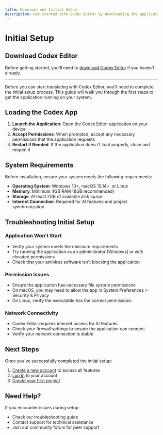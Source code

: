 ```yaml
---
title: Download and Initial Setup
description: Get started with Codex Editor by downloading the application and completing your initial setup to begin your translation journey.
---
```


# Initial Setup

## Download Codex Editor

Before getting started, you'll need to [download Codex Editor](https://codexeditor.app) if you haven't already.


---

Before you can start translating with Codex Editor, you'll need to complete the initial setup process. This guide will walk you through the first steps to get the application running on your system.

## Loading the Codex App

<LoomVideo videoId="2069f6f2e88e462493e3c1a46a23cdb2" timestamp={0} title="Initial Setup" />

1. **Launch the Application**: Open the Codex Editor application on your device
2. **Accept Permissions**: When prompted, accept any necessary permissions that the application requests
3. **Restart if Needed**: If the application doesn't load properly, close and reopen it

## System Requirements

Before installation, ensure your system meets the following requirements:

- **Operating System**: Windows 10+, macOS 10.14+, or Linux
- **Memory**: Minimum 4GB RAM (8GB recommended)
- **Storage**: At least 2GB of available disk space
- **Internet Connection**: Required for AI features and project synchronization

## Troubleshooting Initial Setup

### Application Won't Start
- Verify your system meets the minimum requirements
- Try running the application as an administrator (Windows) or with elevated permissions
- Check that your antivirus software isn't blocking the application

### Permission Issues
- Ensure the application has necessary file system permissions
- On macOS, you may need to allow the app in System Preferences > Security & Privacy
- On Linux, verify the executable has the correct permissions

### Network Connectivity
- Codex Editor requires internet access for AI features
- Check your firewall settings to ensure the application can connect
- Verify your network connection is stable

## Next Steps

Once you've successfully completed the initial setup:

1. [Create a new account](/getting-started/create-account) to access all features
2. [Log in](/getting-started/logging-in) to your account
3. [Create your first project](/getting-started/creating-project)

## Need Help?

If you encounter issues during setup:
- Check our troubleshooting guide
- Contact support for technical assistance
- Join our community forum for peer support 
